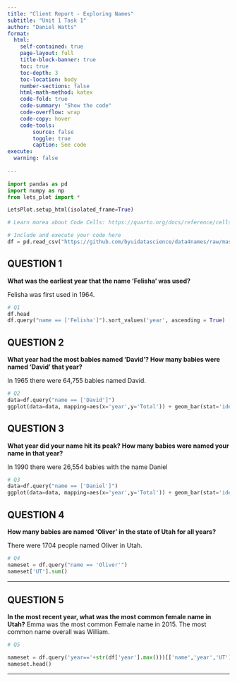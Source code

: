 ```yaml
---
title: "Client Report - Exploring Names"
subtitle: "Unit 1 Task 1"
author: "Daniel Watts"
format:
  html:
    self-contained: true
    page-layout: full
    title-block-banner: true
    toc: true
    toc-depth: 3
    toc-location: body
    number-sections: false
    html-math-method: katex
    code-fold: true
    code-summary: "Show the code"
    code-overflow: wrap
    code-copy: hover
    code-tools:
        source: false
        toggle: true
        caption: See code
execute: 
  warning: false
    
---
```


```python
import pandas as pd
import numpy as np
from lets_plot import *

LetsPlot.setup_html(isolated_frame=True)
```

```python
# Learn morea about Code Cells: https://quarto.org/docs/reference/cells/cells-jupyter.html

# Include and execute your code here
df = pd.read_csv("https://github.com/byuidatascience/data4names/raw/master/data-raw/names_year/names_year.csv")
```

## QUESTION 1

__What was the earliest year that the name ‘Felisha’ was used?__

Felisha was first used in 1964.

```python
# Q1
df.head
df.query("name == ['Felisha']").sort_values('year', ascending = True)

```


## QUESTION 2

__What year had the most babies named 'David'? How many babies were named 'David' that year?__

In 1965 there were 64,755 babies named David. 

```python
# Q2
data=df.query("name == ['David']")
ggplot(data=data, mapping=aes(x='year',y='Total')) + geom_bar(stat='identity')

```


## QUESTION 3

__What year did your name hit its peak? How many babies were named your name in that year?__

In 1990 there were 26,554 babies with the name Daniel

```python
# Q3
data=df.query("name == ['Daniel']")
ggplot(data=data, mapping=aes(x='year',y='Total')) + geom_bar(stat='identity')


```



## QUESTION 4

__How many babies are named ‘Oliver’ in the state of Utah for all years?__  

There were 1704 people named Oliver in Utah. 

```python
# Q4
nameset = df.query("name == 'Oliver'")
nameset['UT'].sum()

```

---

## QUESTION 5

__In the most recent year, what was the most common female name in Utah?__ 
Emma was the most common Female name in 2015. The most common name overall was William. 


```python
# Q5

nameset = df.query('year=='+str(df['year'].max()))[['name','year','UT']].sort_values('UT',ascending=False)
nameset.head()

```


---
